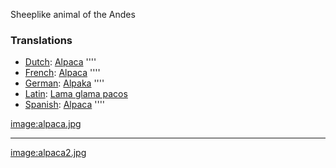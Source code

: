 Sheeplike animal of the Andes

===Translations===
*[[Dutch]]: [[Alpaca]] ''''
*[[French]]: [[Alpaca]] ''''
*[[German]]: [[Alpaka]] ''''
*[[Latin]]: [[Lama glama pacos]]
*[[Spanish]]: [[Alpaca]] ''''

[[image:alpaca.jpg]]
----
[[image:alpaca2.jpg]]